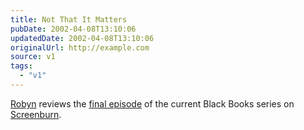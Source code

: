 ```yaml
---
title: Not That It Matters
pubDate: 2002-04-08T13:10:06
updatedDate: 2002-04-08T13:10:06
originalUrl: http://example.com
source: v1
tags:
  - "v1"
---
```


[Robyn][1] reviews the [final episode][2] of the current Black Books series on [Screenburn][3].

[1]: http://www.orbyn.com/cult/
[2]: http://www.screenburn.org/reviews/archives/00000007.php "I demand legislation to prevent the commissioning of further episodes as soon as any comedy starts going a bit whiffy."
[3]: http://screenburn.org/
